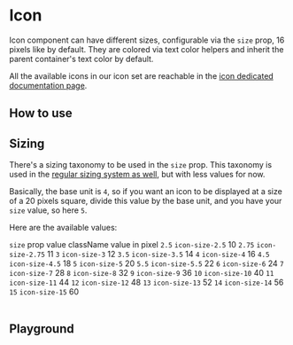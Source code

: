 

# Icon

Icon component can have different sizes, configurable via the `size` prop, 16 pixels like by default. They are colored via text color helpers and inherit the parent container's text color by default.

All the available icons in our icon set are reachable in the [icon dedicated documentation page](/docs/core-concepts-icons--icons).

## How to use

<Canvas withSource="open">
    <Story id="components-icon--basic" />
</Canvas>

<Canvas>
    <Story id="components-icon--color" />
</Canvas>

## Sizing

There's a sizing taxonomy to be used in the `size` prop. This taxonomy is used in the [regular sizing system as well](/docs/css-utilities-sizing--fractions#framework), but with less values for now.

Basically, the base unit is `4`, so if you want an icon to be displayed at a size of a 20 pixels square, divide this value by the base unit, and you have your `size` value, so here `5`.

Here are the available values:

<Table className="color-norm">
    <TableHeader>
        <TableRow>
            <TableCell type="header" className="w-1/3">
                <code>size</code> prop value
            </TableCell>
            <TableCell type="header" className="w-1/3">
                className
            </TableCell>
            <TableCell type="header">value in pixel</TableCell>
        </TableRow>
    </TableHeader>
    <TableBody>
        <TableRow>
            <TableCell>
                <code>2.5</code>
            </TableCell>
            <TableCell>
                <code>icon-size-2.5</code>
            </TableCell>
            <TableCell>10</TableCell>
        </TableRow>
        <TableRow>
            <TableCell>
                <code>2.75</code>
            </TableCell>
            <TableCell>
                <code>icon-size-2.75</code>
            </TableCell>
            <TableCell>11</TableCell>
        </TableRow>
        <TableRow>
            <TableCell>
                <code>3</code>
            </TableCell>
            <TableCell>
                <code>icon-size-3</code>
            </TableCell>
            <TableCell>12</TableCell>
        </TableRow>
        <TableRow>
            <TableCell>
                <code>3.5</code>
            </TableCell>
            <TableCell>
                <code>icon-size-3.5</code>
            </TableCell>
            <TableCell>14</TableCell>
        </TableRow>
        <TableRow>
            <TableCell>
                <code>4</code>
            </TableCell>
            <TableCell>
                <code>icon-size-4</code>
            </TableCell>
            <TableCell>16</TableCell>
        </TableRow>
        <TableRow>
            <TableCell>
                <code>4.5</code>
            </TableCell>
            <TableCell>
                <code>icon-size-4.5</code>
            </TableCell>
            <TableCell>18</TableCell>
        </TableRow>
        <TableRow>
            <TableCell>
                <code>5</code>
            </TableCell>
            <TableCell>
                <code>icon-size-5</code>
            </TableCell>
            <TableCell>20</TableCell>
        </TableRow>
        <TableRow>
            <TableCell>
                <code>5.5</code>
            </TableCell>
            <TableCell>
                <code>icon-size-5.5</code>
            </TableCell>
            <TableCell>22</TableCell>
        </TableRow>
        <TableRow>
            <TableCell>
                <code>6</code>
            </TableCell>
            <TableCell>
                <code>icon-size-6</code>
            </TableCell>
            <TableCell>24</TableCell>
        </TableRow>
        <TableRow>
            <TableCell>
                <code>7</code>
            </TableCell>
            <TableCell>
                <code>icon-size-7</code>
            </TableCell>
            <TableCell>28</TableCell>
        </TableRow>
        <TableRow>
            <TableCell>
                <code>8</code>
            </TableCell>
            <TableCell>
                <code>icon-size-8</code>
            </TableCell>
            <TableCell>32</TableCell>
        </TableRow>
        <TableRow>
            <TableCell>
                <code>9</code>
            </TableCell>
            <TableCell>
                <code>icon-size-9</code>
            </TableCell>
            <TableCell>36</TableCell>
        </TableRow>
        <TableRow>
            <TableCell>
                <code>10</code>
            </TableCell>
            <TableCell>
                <code>icon-size-10</code>
            </TableCell>
            <TableCell>40</TableCell>
        </TableRow>
        <TableRow>
            <TableCell>
                <code>11</code>
            </TableCell>
            <TableCell>
                <code>icon-size-11</code>
            </TableCell>
            <TableCell>44</TableCell>
        </TableRow>
        <TableRow>
            <TableCell>
                <code>12</code>
            </TableCell>
            <TableCell>
                <code>icon-size-12</code>
            </TableCell>
            <TableCell>48</TableCell>
        </TableRow>
        <TableRow>
            <TableCell>
                <code>13</code>
            </TableCell>
            <TableCell>
                <code>icon-size-13</code>
            </TableCell>
            <TableCell>52</TableCell>
        </TableRow>
        <TableRow>
            <TableCell>
                <code>14</code>
            </TableCell>
            <TableCell>
                <code>icon-size-14</code>
            </TableCell>
            <TableCell>56</TableCell>
        </TableRow>
        <TableRow>
            <TableCell>
                <code>15</code>
            </TableCell>
            <TableCell>
                <code>icon-size-15</code>
            </TableCell>
            <TableCell>60</TableCell>
        </TableRow>
    </TableBody>
</Table>

## Playground

<Primary />

<ArgTypes story={PRIMARY_STORY} />
